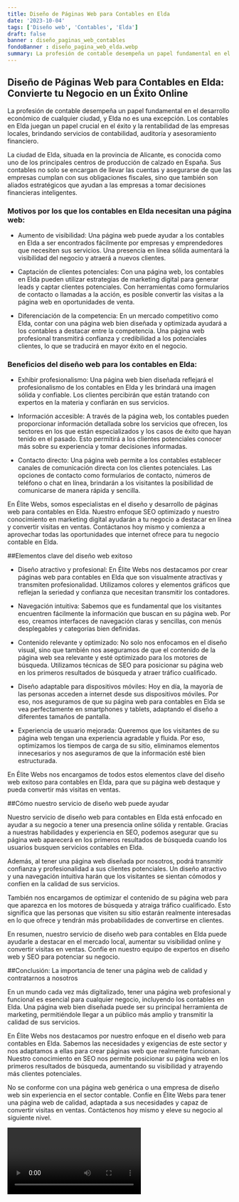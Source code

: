 ```yaml
---
title: Diseño de Páginas Web para Contables en Elda
date: '2023-10-04'
tags: ['Diseño web', 'Contables', 'Elda']
draft: false
banner : diseño_paginas_web_contables
fondoBanner : diseño_pagina_web_elda.webp
summary: La profesión de contable desempeña un papel fundamental en el desarrollo económico de cualquier ciudad, y Elda no es una excepción. Los contables en Elda juegan un papel crucial en el éxito y la rentabilidad de las empresas locales, brindando servicios de contabilidad, auditoría y asesoramiento financiero.
---
```


## Diseño de Páginas Web para Contables en Elda: Convierte tu Negocio en un Éxito Online

La profesión de contable desempeña un papel fundamental en el desarrollo económico de cualquier ciudad, y Elda no es una excepción. Los contables en Elda juegan un papel crucial en el éxito y la rentabilidad de las empresas locales, brindando servicios de contabilidad, auditoría y asesoramiento financiero.

La ciudad de Elda, situada en la provincia de Alicante, es conocida como uno de los principales centros de producción de calzado en España. Sus contables no solo se encargan de llevar las cuentas y asegurarse de que las empresas cumplan con sus obligaciones fiscales, sino que también son aliados estratégicos que ayudan a las empresas a tomar decisiones financieras inteligentes.

### Motivos por los que los contables en Elda necesitan una página web:

- Aumento de visibilidad: Una página web puede ayudar a los contables en Elda a ser encontrados fácilmente por empresas y emprendedores que necesiten sus servicios. Una presencia en línea sólida aumentará la visibilidad del negocio y atraerá a nuevos clientes.

- Captación de clientes potenciales: Con una página web, los contables en Elda pueden utilizar estrategias de marketing digital para generar leads y captar clientes potenciales. Con herramientas como formularios de contacto o llamadas a la acción, es posible convertir las visitas a la página web en oportunidades de venta.

- Diferenciación de la competencia: En un mercado competitivo como Elda, contar con una página web bien diseñada y optimizada ayudará a los contables a destacar entre la competencia. Una página web profesional transmitirá confianza y credibilidad a los potenciales clientes, lo que se traducirá en mayor éxito en el negocio.

### Beneficios del diseño web para los contables en Elda:

- Exhibir profesionalismo: Una página web bien diseñada reflejará el profesionalismo de los contables en Elda y les brindará una imagen sólida y confiable. Los clientes percibirán que están tratando con expertos en la materia y confiarán en sus servicios.

- Información accesible: A través de la página web, los contables pueden proporcionar información detallada sobre los servicios que ofrecen, los sectores en los que están especializados y los casos de éxito que hayan tenido en el pasado. Esto permitirá a los clientes potenciales conocer más sobre su experiencia y tomar decisiones informadas.

- Contacto directo: Una página web permite a los contables establecer canales de comunicación directa con los clientes potenciales. Las opciones de contacto como formularios de contacto, números de teléfono o chat en línea, brindarán a los visitantes la posibilidad de comunicarse de manera rápida y sencilla.

En Élite Webs, somos especialistas en el diseño y desarrollo de páginas web para contables en Elda. Nuestro enfoque SEO optimizado y nuestro conocimiento en marketing digital ayudarán a tu negocio a destacar en línea y convertir visitas en ventas. Contáctanos hoy mismo y comienza a aprovechar todas las oportunidades que internet ofrece para tu negocio contable en Elda.

<GifSeo />

<Cta />

##Elementos clave del diseño web exitoso

- Diseño atractivo y profesional: En Élite Webs nos destacamos por crear páginas web para contables en Elda que son visualmente atractivas y transmiten profesionalidad. Utilizamos colores y elementos gráficos que reflejan la seriedad y confianza que necesitan transmitir los contadores.

- Navegación intuitiva: Sabemos que es fundamental que los visitantes encuentren fácilmente la información que buscan en su página web. Por eso, creamos interfaces de navegación claras y sencillas, con menús desplegables y categorías bien definidas.

- Contenido relevante y optimizado: No solo nos enfocamos en el diseño visual, sino que también nos aseguramos de que el contenido de la página web sea relevante y esté optimizado para los motores de búsqueda. Utilizamos técnicas de SEO para posicionar su página web en los primeros resultados de búsqueda y atraer tráfico cualificado.

- Diseño adaptable para dispositivos móviles: Hoy en día, la mayoría de las personas acceden a internet desde sus dispositivos móviles. Por eso, nos aseguramos de que su página web para contables en Elda se vea perfectamente en smartphones y tablets, adaptando el diseño a diferentes tamaños de pantalla.

- Experiencia de usuario mejorada: Queremos que los visitantes de su página web tengan una experiencia agradable y fluida. Por eso, optimizamos los tiempos de carga de su sitio, eliminamos elementos innecesarios y nos aseguramos de que la información esté bien estructurada.

En Élite Webs nos encargamos de todos estos elementos clave del diseño web exitoso para contables en Elda, para que su página web destaque y pueda convertir más visitas en ventas.

##Cómo nuestro servicio de diseño web puede ayudar

Nuestro servicio de diseño web para contables en Elda está enfocado en ayudar a su negocio a tener una presencia online sólida y rentable. Gracias a nuestras habilidades y experiencia en SEO, podemos asegurar que su página web aparecerá en los primeros resultados de búsqueda cuando los usuarios busquen servicios contables en Elda.

Además, al tener una página web diseñada por nosotros, podrá transmitir confianza y profesionalidad a sus clientes potenciales. Un diseño atractivo y una navegación intuitiva harán que los visitantes se sientan cómodos y confíen en la calidad de sus servicios.

También nos encargamos de optimizar el contenido de su página web para que aparezca en los motores de búsqueda y atraiga tráfico cualificado. Esto significa que las personas que visiten su sitio estarán realmente interesadas en lo que ofrece y tendrán más probabilidades de convertirse en clientes.

En resumen, nuestro servicio de diseño web para contables en Elda puede ayudarle a destacar en el mercado local, aumentar su visibilidad online y convertir visitas en ventas. Confíe en nuestro equipo de expertos en diseño web y SEO para potenciar su negocio.

##Conclusión: La importancia de tener una página web de calidad y contratarnos a nosotros

En un mundo cada vez más digitalizado, tener una página web profesional y funcional es esencial para cualquier negocio, incluyendo los contables en Elda. Una página web bien diseñada puede ser su principal herramienta de marketing, permitiéndole llegar a un público más amplio y transmitir la calidad de sus servicios.

En Élite Webs nos destacamos por nuestro enfoque en el diseño web para contables en Elda. Sabemos las necesidades y exigencias de este sector y nos adaptamos a ellas para crear páginas web que realmente funcionan. Nuestro conocimiento en SEO nos permite posicionar su página web en los primeros resultados de búsqueda, aumentando su visibilidad y atrayendo más clientes potenciales.

No se conforme con una página web genérica o una empresa de diseño web sin experiencia en el sector contable. Confíe en Élite Webs para tener una página web de calidad, adaptada a sus necesidades y capaz de convertir visitas en ventas. Contáctenos hoy mismo y eleve su negocio al siguiente nivel.

<Video />

<CtaBot job='Contables' city='Elda'/>

<Gmaps query='Elda+españa+maps' />